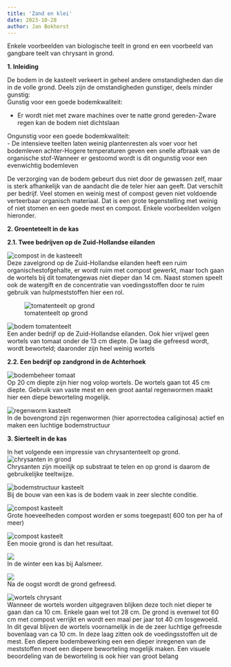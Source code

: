 ```yaml
---
title: 'Zand en klei'
date: 2023-10-28
author: Jan Bokhorst
---
```




Enkele voorbeelden van biologische teelt in grond en een voorbeeld van gangbare teelt van chrysant in grond.


**1. Inleiding**  

De bodem in de kasteelt verkeert in geheel andere omstandigheden dan die in de volle grond. Deels zijn de omstandigheden gunstiger, deels minder gunstig:  
Gunstig voor een goede bodemkwaliteit:  

- Er wordt niet met zware machines over te natte grond gereden-Zware regen kan de bodem niet dichtslaan  

Ongunstig voor een goede bodemkwaliteit:  
- De intensieve teelten laten weinig plantenresten als voer voor het bodemleven achter-Hogere temperaturen geven een snelle afbraak van de organische stof-Wanneer er gestoomd wordt is dit ongunstig voor een evenwichtig bodemleven  

De verzorging van de bodem gebeurt dus niet door de gewassen zelf, maar is sterk afhankelijk van de aandacht die de teler hier aan geeft. Dat verschilt per bedrijf. Veel stomen en weinig mest of compost geven niet voldoende verteerbaar organisch materiaal. Dat is een grote tegenstelling met weinig of niet stomen en een goede mest en compost. Enkele voorbeelden volgen hieronder.  
  
**2. Groenteteelt in de kas**

**2.1. Twee bedrijven op de Zuid-Hollandse eilanden**   

![compost in de kasteeelt](../img/DSCN9920(Medium)-1920w.jpg)   
Deze zavelgrond op de Zuid-Hollandse eilanden heeft een ruim organischestofgehalte, er wordt ruim met compost gewerkt, maar toch gaan de wortels bij dit tomatengewas niet dieper dan 14 cm. Naast stomen speelt ook de watergift en de concentratie van voedingsstoffen door te ruim gebruik van hulpmeststoffen hier een rol.

 

  
![tomatenteelt op grond](../img/DSCN9897(Medium)-1920w.jpg)     


  
![bodem tomatenteelt](../img/DSCN9889(Medium)-1920w.jpg)   
Een ander bedrijf op de Zuid-Hollandse eilanden. Ook hier vrijwel geen wortels van tomaat onder de 13 cm diepte. De laag die gefreesd wordt, wordt beworteld; daaronder zijn heel weinig wortels

 

**2.2. Een bedrijf op zandgrond in de Achterhoek**   

![bodembeheer tomaat](../img/DSCN9951(Medium)-1920w.jpg)   
Op 20 cm diepte zijn hier nog volop wortels. De wortels gaan tot 45 cm diepte. Gebruik van vaste mest en een groot aantal regenwormen maakt hier een diepe beworteling mogelijk.

 

  
![regenworm kasteelt](../img/302DSCN0055(Small)-1920w.jpg)   
In de bovengrond zijn regenwormen (hier aporrectodea caliginosa) actief en maken een luchtige bodemstructuur

 

**3. Sierteelt in de kas**

In het volgende een impressie van chrysantenteelt op grond.   
![chrysanten in grond](../img/IMG_1102(Small)-1920w.jpg)   
Chrysanten zijn moeilijk op substraat te telen en op grond is daarom de gebruikelijke teeltwijze.

 

  
![bodemstructuur kasteelt](../img/IMG_1088(Medium)-1920w.jpg)   
Bij de bouw van een kas is de bodem vaak in zeer slechte conditie.

 

  
![compost kasteelt](../img/IMG_1093(Medium)-1920w.jpg)   
Grote hoeveelheden compost worden er soms toegepast( 600 ton per ha of meer)

 

  
![compost kasteelt](../img/IMG_1101(Small)-1920w.jpg)   
Een mooie grond is dan het resultaat.

 

  
![](../img/kwakelchrysant11-1-10007(Small)-1920w.jpg)   
In de winter een kas bij Aalsmeer.

 

  
![](../img/kwakelchrysant11-1-10006(Small)(1)-1920w.jpg)   
Na de oogst wordt de grond gefreesd.

 

  
![wortels chrysant](../img/009(Medium)-1920w.jpg)   
Wanneer de wortels worden uitgegraven blijken deze toch niet dieper te gaan dan ca 10 cm. Enkele gaan wel tot 28 cm. De grond is evenwel tot 60 cm met compost verrijkt en wordt een maal per jaar tot 40 cm losgewoeld. In dit geval blijven de wortels voornamelijk in de de zeer luchtige gefreesde bovenlaag van ca 10 cm. In deze laag zitten ook de voedingsstoffen uit de mest. Een diepere bodembewerking een een dieper inregenen van de meststoffen moet een diepere beworteling mogelijk maken. Een visuele beoordeling van de beworteling is ook hier van groot belang

 




